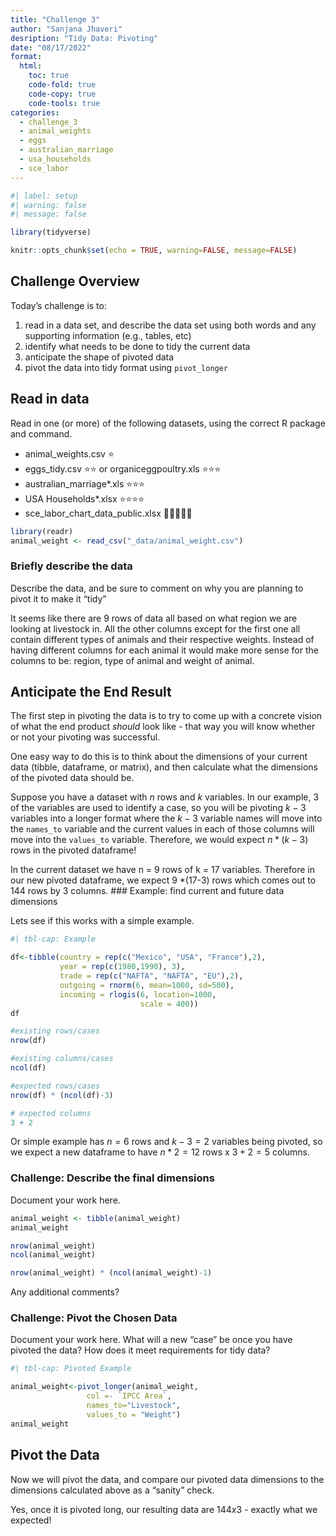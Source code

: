 ```yaml
---
title: "Challenge 3"
author: "Sanjana Jhaveri"
desription: "Tidy Data: Pivoting"
date: "08/17/2022"
format:
  html:
    toc: true
    code-fold: true
    code-copy: true
    code-tools: true
categories:
  - challenge_3
  - animal_weights
  - eggs
  - australian_marriage
  - usa_households
  - sce_labor
---
```


```r
#| label: setup
#| warning: false
#| message: false

library(tidyverse)

knitr::opts_chunk$set(echo = TRUE, warning=FALSE, message=FALSE)
```

## Challenge Overview

Today's challenge is to:

1.  read in a data set, and describe the data set using both words and any supporting information (e.g., tables, etc)
2.  identify what needs to be done to tidy the current data
3.  anticipate the shape of pivoted data
4.  pivot the data into tidy format using `pivot_longer`

## Read in data

Read in one (or more) of the following datasets, using the correct R package and command.

-   animal_weights.csv ⭐
-   eggs_tidy.csv ⭐⭐ or organiceggpoultry.xls ⭐⭐⭐
-   australian_marriage\*.xls ⭐⭐⭐
-   USA Households\*.xlsx ⭐⭐⭐⭐
-   sce_labor_chart_data_public.xlsx 🌟🌟🌟🌟🌟

```r
library(readr)
animal_weight <- read_csv("_data/animal_weight.csv")

```

### Briefly describe the data

Describe the data, and be sure to comment on why you are planning to pivot it to make it "tidy"

It seems like there are 9 rows of data all based on what region we are looking at livestock in. All the other columns except for the first one all contain different types of animals and their respective weights. Instead of having different columns for each animal it would make more sense for the columns to be: region, type of animal and weight of animal.

## Anticipate the End Result

The first step in pivoting the data is to try to come up with a concrete vision of what the end product *should* look like - that way you will know whether or not your pivoting was successful.

One easy way to do this is to think about the dimensions of your current data (tibble, dataframe, or matrix), and then calculate what the dimensions of the pivoted data should be.

Suppose you have a dataset with $n$ rows and $k$ variables. In our example, 3 of the variables are used to identify a case, so you will be pivoting $k-3$ variables into a longer format where the $k-3$ variable names will move into the `names_to` variable and the current values in each of those columns will move into the `values_to` variable. Therefore, we would expect $n * (k-3)$ rows in the pivoted dataframe!

In the current dataset we have n = 9 rows of k = 17 variables. Therefore in our new pivoted dataframe, we expect 9 *(17-3) rows which comes out to 144 rows by 3 columns.
### Example: find current and future data dimensions

Lets see if this works with a simple example.

```r
#| tbl-cap: Example

df<-tibble(country = rep(c("Mexico", "USA", "France"),2),
           year = rep(c(1980,1990), 3), 
           trade = rep(c("NAFTA", "NAFTA", "EU"),2),
           outgoing = rnorm(6, mean=1000, sd=500),
           incoming = rlogis(6, location=1000, 
                             scale = 400))
df

#existing rows/cases
nrow(df)

#existing columns/cases
ncol(df)

#expected rows/cases
nrow(df) * (ncol(df)-3)

# expected columns 
3 + 2
```

Or simple example has $n = 6$ rows and $k - 3 = 2$ variables being pivoted, so we expect a new dataframe to have $n * 2 = 12$ rows x $3 + 2 = 5$ columns.

### Challenge: Describe the final dimensions

Document your work here.

```r
animal_weight <- tibble(animal_weight)
animal_weight
```
```r
nrow(animal_weight)
ncol(animal_weight)

nrow(animal_weight) * (ncol(animal_weight)-1)
```
Any additional comments?

### Challenge: Pivot the Chosen Data

Document your work here. What will a new "case" be once you have pivoted the data? How does it meet requirements for tidy data?

```r
#| tbl-cap: Pivoted Example

animal_weight<-pivot_longer(animal_weight, 
                 col =- `IPCC Area`,
                 names_to="Livestock",
                 values_to = "Weight")
animal_weight

```

## Pivot the Data

Now we will pivot the data, and compare our pivoted data dimensions to the dimensions calculated above as a "sanity" check.

Yes, once it is pivoted long, our resulting data are $144x3$ - exactly what we expected!
